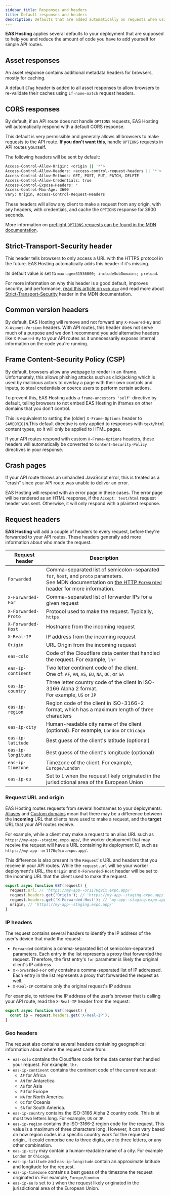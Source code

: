 ```yaml
---
sidebar_title: Responses and headers
title: Default responses and headers
description: Defaults that are added automatically on requests when using EAS Hosting.
---
```


**EAS Hosting** applies several defaults to your deployment that are supposed to help you and reduce the amount of code you have to add yourself for simple API routes.

## Asset responses

An asset response contains additional metadata headers for browsers, mostly for caching.

A default `ETag` header is added to all asset responses to allow browsers to re-validate their caches using `if-none-match` request headers.

## CORS responses

By default, if an API route does not handle `OPTIONS` requests, EAS Hosting will automatically respond with a default CORS response.

This default is very permissible and generally allows all browsers to make requests to the API route. **If you don't want this**, handle `OPTIONS` requests in API routes yourself.

The following headers will be sent by default:

```sh
Access-Control-Allow-Origin: <origin || '*'>
Access-Control-Allow-Headers: <access-control-request-headers || '*'>
Access-Control-Allow-Methods: GET, POST, PUT, PATCH, DELETE
Access-Control-Allow-Credentials: true
Access-Control-Expose-Headers: *
Access-Control-Max-Age: 3600
Vary: Origin, Access-Control-Request-Headers
```

These headers will allow any client to make a request from any origin, with any headers, with credentials, and cache the `OPTIONS` response for 3600 seconds.

More information on [preflight `OPTIONS` requests can be found in the MDN documentation](https://developer.mozilla.org/en-US/docs/Glossary/Preflight_request).

## Strict-Transport-Security header

This header tells browsers to only access a URL with the HTTPS protocol in the future. EAS Hosting automatically adds this header if it's missing.

Its default value is set to `max-age=31536000; includeSubDomains; preload`.

For more information on why this header is a good default, improves security, and performance, [read this article on `web.dev`](https://web.dev/blog/bbc-hsts) and read more about [Strict-Transport-Security](https://developer.mozilla.org/en-US/docs/Web/HTTP/Headers/Strict-Transport-Security) header in the MDN documentation.

## Common version headers

By default, EAS Hosting will remove and not forward any `X-Powered-By` and `X-Aspnet-Version` headers. With API routes, this header does not serve much of a purpose and we don't recommend you add alternative headers like `X-Powered-By` to your API routes as it unnecessarily exposes internal information on the code you're running.

## Frame Content-Security Policy (CSP)

By default, browsers allow any webpage to render in an iframe. Unfortunately, this allows phishing attacks such as clickjacking which is used by malicious actors to overlay a page with their own controls and inputs, to steal credentials or coerce users to perform certain actions.

To prevent this, EAS Hosting adds a `frame-ancestors 'self'` directive by default, telling browsers to not embed EAS Hosting in iframes on other domains that you don't control.

This is equivalent to setting the (older) `X-Frame-Options` header to `SAMEORIGIN`.This default directive is only applied to responses with `text/html` content types, so it will only be applied to HTML pages.

If your API routes respond with custom `X-Frame-Options` headers, these headers will automatically be converted to `Content-Security-Policy` directives in your response.

## Crash pages

If your API route throws an unhandled JavaScript error, this is treated as a "crash" since your API route was unable to deliver an error.

EAS Hosting will respond with an error page in these cases. The error page will be rendered as an HTML response, if the `Accept: text/html` request header was sent. Otherwise, it will only respond with a plaintext response.

## Request headers

**EAS Hosting** will add a couple of headers to every request, before they're forwarded to your API routes. These headers generally add more information about who made the request.

| Request header      | Description                                                                                                                                                                                                                                |
| ------------------- | ------------------------------------------------------------------------------------------------------------------------------------------------------------------------------------------------------------------------------------------ |
| `Forwarded`         | Comma-separated list of semicolon-separated `for`, `host`, and `proto` parameters.<br /> See MDN documentation on [the HTTP `Forwarded` header](https://developer.mozilla.org/en-US/docs/Web/HTTP/Headers/Forwarded) for more information. |
| `X-Forwarded-For`   | Comma-separated list of forwarder IPs for a given request                                                                                                                                                                                  |
| `X-Forwarded-Proto` | Protocol used to make the request. Typically, `https`                                                                                                                                                                                      |
| `X-Forwarded-Host`  | Hostname from the incoming request                                                                                                                                                                                                         |
| `X-Real-IP`         | IP address from the incoming request                                                                                                                                                                                                       |
| `Origin`            | URL Origin from the incoming request                                                                                                                                                                                                       |
| `eas-colo`          | Code of the Cloudflare data center that handled the request. For example, `lhr`                                                                                                                                                            |
| `eas-ip-continent`  | Two letter continent code of the client.<br /> One of: `AF`, `AN`, `AS`, `EU`, `NA`, `OC`, or `SA`                                                                                                                                         |
| `eas-ip-country`    | Three letter country code of the client in ISO-3166 Alpha 2 format.<br />For example, `US` or `JP`                                                                                                                                         |
| `eas-ip-region`     | Region code of the client in ISO-3166-2 format, which has a maximum length of three characters                                                                                                                                             |
| `eas-ip-city`       | Human-readable city name of the client (optional). For example, `London` or `Chicago`                                                                                                                                                      |
| `eas-ip-latitude`   | Best guess of the client's latitude (optional)                                                                                                                                                                                             |
| `eas-ip-longitude`  | Best guess of the client's longitude (optional)                                                                                                                                                                                            |
| `eas-ip-timezone`   | Timezone of the client. For example, `Europe/London`                                                                                                                                                                                       |
| `eas-ip-eu`         | Set to `1` when the request likely originated in the jurisdictional area of the European Union                                                                                                                                             |

### Request URL and origin

EAS Hosting routes requests from several hostnames to your deployments. [Aliases](/eas/hosting/deployments-and-aliases) and [Custom domains](/eas/hosting/custom-domain) mean that there may be a difference between the **incoming** URL that clients have used to make a request, and the **target** URL that your API routes receive.

For example, while a client may make a request to an alias URL such as `https://my-app--staging.expo.app/`, the worker deployment that may receive the request will have a URL containing its deployment ID, such as `https://my-app--or1170q9ix.expo.app/`.

This difference is also present in the `Request`'s URL and headers that you receive in your API routes. While the `request.url` will be your worker deployment's URL, the `Origin` and `X-Forwarded-Host` header will be set to the incoming URL that the client used to make the request.

```js
export async function GET(request) {
  request.url; // 'https://my-app--or1170q9ix.expo.app/'
  request.headers.get('Origin'); // 'https://my-app--staging.expo.app/'
  request.headers.get('X-Forwarded-Host'); // 'my-app--staging.expo.app'
  origin; // 'https://my-app--staging.expo.app/'
}
```

### IP headers

The request contains several headers to identify the IP address of the user's device that made the request:

- `Forwarded` contains a comma-separated list of semicolon-separated parameters. Each entry in the list represents a proxy that forwarded the request. Therefore, the first entry's `for` parameter is likely the original client's IP address.
- `X-Forwarded-For` only contains a comma-separated list of IP addressed. Each entry in the list represents a proxy that forwarded the request as well.
- `X-Real-IP` contains only the original request's IP address

For example, to retrieve the IP address of the user's browser that is calling your API route, read the `X-Real-IP` header from the request:

```js
export async function GET(request) {
  const ip = request.headers.get('X-Real-IP');
}
```

### Geo headers

The request also contains several headers containing geographical information about where the request came from:

- `eas-colo` contains the Cloudflare code for the data center that handled your request. For example, `lhr`.
- `eas-ip-continent` contains the continent code of the current request:
  - `AF` for Africa
  - `AN` for Antarctica
  - `AS` for Asia
  - `EU` for Europe
  - `NA` for North America
  - `OC` for Oceania
  - `SA` for South America.
- `eas-ip-country` contains the ISO-3166 Alpha 2 country code. This is at most two letters long. For example, `US` or `JP`.
- `eas-ip-region` contains the ISO-3166-2 region code for the request. This value is a maximum of three characters long. However, it can vary based on how region codes in a specific country work for the requested origin.. It could comprise one to three digits, one to three letters, or any other combination.
- `eas-ip-city` may contain a human-readable name of a city. For example `London` or `Chicago`.
- `eas-ip-latitude` and `eas-ip-longitude` contain an approximate latitude and longitude for the request.
- `eas-ip-timezone` contains a best guess of the timezone the request originated in. For example, `Europe/London`
- `eas-ip-eu` is set to `1` when the request likely originated in the jurisdictional area of the European Union.
